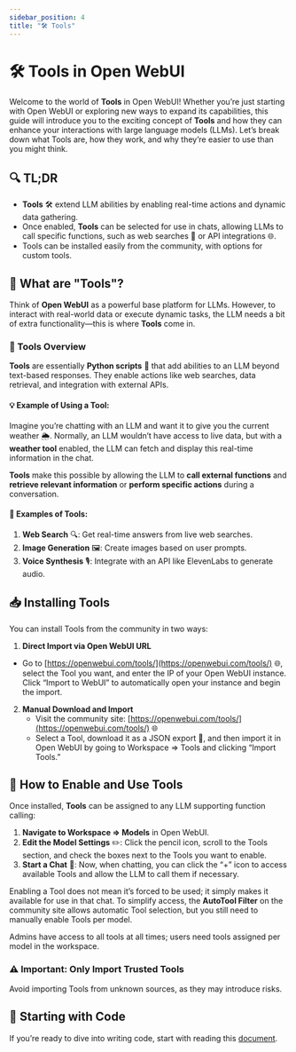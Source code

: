 ```yaml
---
sidebar_position: 4
title: "🛠️ Tools"
---
```


# 🛠️ Tools in Open WebUI

Welcome to the world of **Tools** in Open WebUI! Whether you’re just starting with Open WebUI or exploring new ways to expand its capabilities, this guide will introduce you to the exciting concept of **Tools** and how they can enhance your interactions with large language models (LLMs). Let’s break down what Tools are, how they work, and why they’re easier to use than you might think.

## 🔍 TL;DR

- **Tools** 🛠️ extend LLM abilities by enabling real-time actions and dynamic data gathering.
- Once enabled, **Tools** can be selected for use in chats, allowing LLMs to call specific functions, such as web searches 🔎 or API integrations 🌐.
- Tools can be installed easily from the community, with options for custom tools.

## 🤔 What are "Tools"?

Think of **Open WebUI** as a powerful base platform for LLMs. However, to interact with real-world data or execute dynamic tasks, the LLM needs a bit of extra functionality—this is where **Tools** come in.

### 🔧 Tools Overview

**Tools** are essentially **Python scripts** 🐍 that add abilities to an LLM beyond text-based responses. They enable actions like web searches, data retrieval, and integration with external APIs.

#### 💡 Example of Using a Tool:

Imagine you’re chatting with an LLM and want it to give you the current weather 🌦️. Normally, an LLM wouldn’t have access to live data, but with a **weather tool** enabled, the LLM can fetch and display this real-time information in the chat.

**Tools** make this possible by allowing the LLM to **call external functions** and **retrieve relevant information** or **perform specific actions** during a conversation.

#### 📝 Examples of Tools:

1. **Web Search** 🔍: Get real-time answers from live web searches.
2. **Image Generation** 🖼️: Create images based on user prompts.
3. **Voice Synthesis** 🎙️: Integrate with an API like ElevenLabs to generate audio.

## 📥 Installing Tools

You can install Tools from the community in two ways:

1.  **Direct Import via Open WebUI URL**
   - Go to [https://openwebui.com/tools/](https://openwebui.com/tools/) 🌐, select the Tool you want, and enter the IP of your Open WebUI instance. Click “Import to WebUI” to automatically open your instance and begin the import.

2. **Manual Download and Import**
   - Visit the community site: [https://openwebui.com/tools/](https://openwebui.com/tools/) 🌐
   - Select a Tool, download it as a JSON export 📄, and then import it in Open WebUI by going to Workspace => Tools and clicking “Import Tools.”

## 🔑 How to Enable and Use Tools

Once installed, **Tools** can be assigned to any LLM supporting function calling:

1. **Navigate to Workspace => Models** in Open WebUI.
2. **Edit the Model Settings** ✏️: Click the pencil icon, scroll to the Tools section, and check the boxes next to the Tools you want to enable.
3. **Start a Chat** 💬: Now, when chatting, you can click the “+” icon to access available Tools and allow the LLM to call them if necessary.

Enabling a Tool does not mean it’s forced to be used; it simply makes it available for use in that chat. To simplify access, the **AutoTool Filter** on the community site allows automatic Tool selection, but you still need to manually enable Tools per model.

Admins have access to all tools at all times; users need tools assigned per model in the workspace.

### ⚠️ Important: Only Import Trusted Tools
Avoid importing Tools from unknown sources, as they may introduce risks.



## 📝 Starting with Code

If you’re ready to dive into writing code, start with reading this [document](../getting_started.md).



 